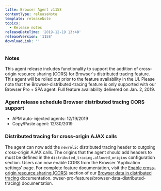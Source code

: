 ```yaml
---
title: Browser Agent v1158
contentType: releaseNote
template: releaseNote
topics:
  - Release notes
releaseDateTime: '2019-12-19 13:48'
releaseVersion: '1158'
downloadLink: ''
---
```


### Notes

This agent release includes functionality to support the addition of cross-origin resource sharing (CORS) for Browser's distributed tracing feature. This agent will be rolled out prior to the feature availability in the UI. Please note that the Browser-distributed-tracing feature is only supported with our Browser Pro + SPA agent. Full feature availability delivered on Jan. 2, 2019.

### Agent release schedule Browser distributed tracing CORS support

* APM auto-injected agents: 12/19/2019
* Copy/Paste agent: 12/30/2019

### Distributed tracing for cross-origin AJAX calls

The agent can now add the `newrelic` distributed tracing header to outgoing cross-origin AJAX calls. The origins that the agent should add headers to must be defined in the `distributed_tracing.allowed_origins` configuration section. Users can now enable CORS from the Browser 'Application settings' page. For complete feature documentation, visit the [Enable cross-origin resource sharing (CORS)](https://docs.newrelic.com/docs/browser/new-relic-browser/browser-pro-features/browser-data-distributed-tracing#cors) section of our [Browser data in distributed tracing](https://docs.newrelic.com/docs/browser/new-relic-browser/browser-pro-features/browser-data-distributed-tracing) documentation.
owser-pro-features/browser-data-distributed-tracing) documentation.
